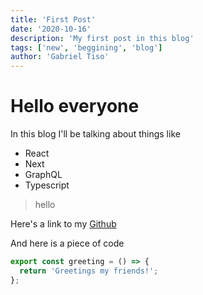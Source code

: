 ```yaml
---
title: 'First Post'
date: '2020-10-16'
description: 'My first post in this blog'
tags: ['new', 'beggining', 'blog']
author: 'Gabriel Tiso'
---
```


# Hello everyone

In this blog I'll be talking about things like

- React
- Next
- GraphQL
- Typescript

> hello

Here's a link to my [Github](https://github.com/Gabriel2233)

And here is a piece of code

```js
export const greeting = () => {
  return 'Greetings my friends!';
};
```
